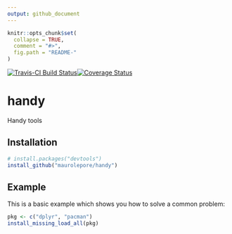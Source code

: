 ```yaml
---
output: github_document
---
```


<!-- README.md is generated from README.Rmd. Please edit that file -->

```r
knitr::opts_chunk$set(
  collapse = TRUE,
  comment = "#>",
  fig.path = "README-"
)
```

[![Travis-CI Build Status](https://travis-ci.org/maurolepore/handy.svg?branch=master)](https://travis-ci.org/maurolepore/handy)[![Coverage Status](https://img.shields.io/codecov/c/github/maurolepore/handy/master.svg)](https://codecov.io/github/maurolepore/handy?branch=master)

# handy

Handy tools

## Installation

```R
# install.packages("devtools")
install_github("maurolepore/handy")
```

## Example

This is a basic example which shows you how to solve a common problem:

```R
pkg <- c("dplyr", "pacman")
install_missing_load_all(pkg)
```



